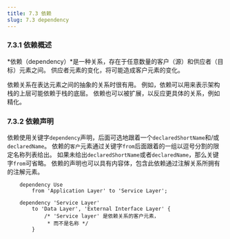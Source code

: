 ```yaml
---
title: 7.3 依赖
slug: 7.3 dependency
---
```


### 7.3.1 依赖概述

*依赖（dependency）*是一种关系，存在于任意数量的客户（源）和供应者（目标）元素之间。
供应者元素的变化，将可能造成客户元素的变化。

依赖关系在表达元素之间的抽象的关系时很有用。
例如，依赖可以用来表示架构栈的上层可能依赖于栈的底层。
依赖也可以被扩展，以反应更具体的关系，例如精化。

### 7.3.2 依赖声明

依赖使用关键字`dependency`声明，后面可选地跟着一个`declaredShortName`和/或`declaredName`。 
依赖的`客户`元素通过关键字`from`后面跟着的一组以逗号分割的限定名称列表给出。
如果未给出`declaredShortName`或者`declaredName`，那么关键字`from`可省略。
依赖的声明也可以具有内容体，包含此依赖通过注解关系所拥有的注解元素。

```sysml
    dependency Use
        from 'Application Layer' to 'Service Layer';

    dependency 'Service Layer'
        to 'Data Layer', 'External Interface Layer' {
            /* 'Service layer' 是依赖关系的客户元素，
             * 而不是名称 */
        }
```
